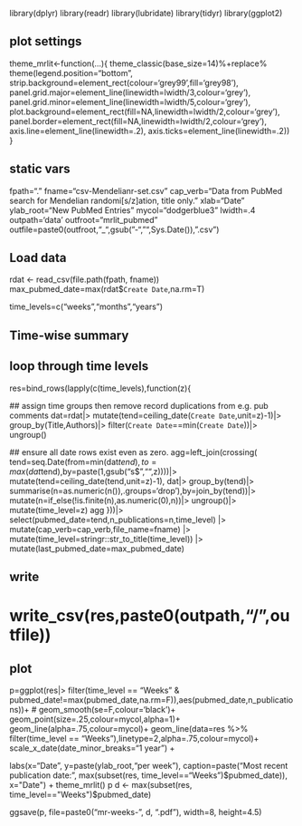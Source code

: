 library(dplyr)
library(readr)
library(lubridate)
library(tidyr)
library(ggplot2)

## plot settings
theme_mrlit<-function(...){
  theme_classic(base_size=14)%+replace%
    theme(legend.position="bottom",
          strip.background=element_rect(colour='grey99',fill='grey98'),
          panel.grid.major=element_line(linewidth=lwidth/3,colour='grey'),
          panel.grid.minor=element_line(linewidth=lwidth/5,colour='grey'),
          plot.background=element_rect(fill=NA,linewidth=lwidth/2,colour='grey'),
          panel.border=element_rect(fill=NA,linewidth=lwidth/2,colour='grey'),
          axis.line=element_line(linewidth=.2),
          axis.ticks=element_line(linewidth=.2))
}

## static vars
fpath="."
fname="csv-Mendelianr-set.csv"
cap_verb="Data from PubMed search for Mendelian randomi[s/z]ation, title only. "
xlab="Date"
ylab_root="New PubMed Entries"
mycol="dodgerblue3"
lwidth=.4
outpath='data'
outfroot="mrlit_pubmed"
outfile=paste0(outfroot,"_",gsub("-","",Sys.Date()),".csv")

## Load data ####
rdat <- read_csv(file.path(fpath, fname))
max_pubmed_date=max(rdat$`Create Date`,na.rm=T)

time_levels=c("weeks","months","years")


## Time-wise summary ####

## loop through time levels
res=bind_rows(lapply(c(time_levels),function(z){
  
  ## assign time groups then remove record duplications from e.g. pub comments
  dat=rdat|>
    mutate(tend=ceiling_date(`Create Date`,unit=z)-1)|> 
    group_by(Title,Authors)|>
    filter(`Create Date`==min(`Create Date`))|>
    ungroup()
  
  ## ensure all date rows exist even as zero.
  agg=left_join(crossing(
    tend=seq.Date(from=min(dat$tend),to=max(dat$tend),by=paste(1,gsub("s$","",z))))|>
      mutate(tend=ceiling_date(tend,unit=z)-1),
    dat|>
      group_by(tend)|>
      summarise(n=as.numeric(n()),.groups='drop'),by=join_by(tend))|>
    mutate(n=if_else(!is.finite(n),as.numeric(0),n))|>
    ungroup()|> 
    mutate(time_level=z) 
  agg
}))|> 
  select(pubmed_date=tend,n_publications=n,time_level) |> 
  mutate(cap_verb=cap_verb,file_name=fname) |> 
  mutate(time_level=stringr::str_to_title(time_level)) |> 
  mutate(last_pubmed_date=max_pubmed_date)

## write ####
# write_csv(res,paste0(outpath,"/",outfile))


## plot ####
p=ggplot(res|> 
           filter(time_level == "Weeks" & pubmed_date!=max(pubmed_date,na.rm=F)),aes(pubmed_date,n_publications))+
  # geom_smooth(se=F,colour='black')+
  geom_point(size=.25,colour=mycol,alpha=1)+
  geom_line(alpha=.75,colour=mycol)+
  geom_line(data=res %>% filter(time_level == "Weeks"),linetype=2,alpha=.75,colour=mycol)+
  scale_x_date(date_minor_breaks="1 year") +
  
  labs(x="Date",
       y=paste(ylab_root,"per week"),
       caption=paste("Most recent publication date:", max(subset(res, time_level=="Weeks")$pubmed_date)),
       x="Date") +
  theme_mrlit()
p
d <- max(subset(res, time_level=="Weeks")$pubmed_date)

ggsave(p, file=paste0("mr-weeks-", d, ".pdf"), width=8, height=4.5)
